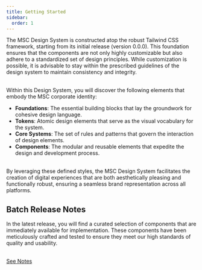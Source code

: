 ```yaml
---
title: Getting Started
sidebar:
  order: 1
---
```


The MSC Design System is constructed atop the robust Tailwind CSS framework, starting from its initial release (version 0.0.0). This foundation ensures that the components are not only highly customizable but also adhere to a standardized set of design principles. While customization is possible, it is advisable to stay within the prescribed guidelines of the design system to maintain consistency and integrity.

<br />
Within this Design System, you will discover the following elements that embody the
MSC corporate identity:

- **Foundations**: The essential building blocks that lay the groundwork for cohesive design language.
- **Tokens**: Atomic design elements that serve as the visual vocabulary for the system.
- **Core Systems**: The set of rules and patterns that govern the interaction of design elements.
- **Components**: The modular and reusable elements that expedite the design and development process.

<br />
By leveraging these defined styles, the MSC Design System facilitates the creation
of digital experiences that are both aesthetically pleasing and functionally robust,
ensuring a seamless brand representation across all platforms.

## Batch Release Notes

In the latest release, you will find a curated selection of components that are immediately available for implementation. These components have been meticulously crafted and tested to ensure they meet our high standards of quality and usability.

<br />
<a
  target="_blank"
  class="flex items-center text-primary-blue"
  href="https://mscdirectjira.atlassian.net/wiki/spaces/PD/pages/2251784264/Batch+Release+Notes"
>
  See Notes
</a>
